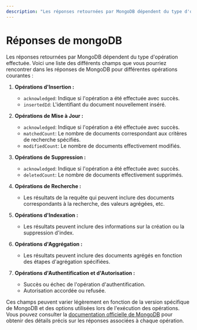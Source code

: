 ```yaml
---
description: "Les réponses retournées par MongoDB dépendent du type d'opération effectuée. Voici une liste des différents champs que vous pourriez rencontrer dans les réponses de MongoDB pour différentes opérations courantes."
---
```

# Réponses de mongoDB

Les réponses retournées par MongoDB dépendent du type d'opération effectuée. Voici une liste des différents champs que vous pourriez rencontrer dans les réponses de MongoDB pour différentes opérations courantes :

1. **Opérations d'Insertion :**
   - `acknowledged`: Indique si l'opération a été effectuée avec succès.
   - `insertedId`: L'identifiant du document nouvellement inséré.

2. **Opérations de Mise à Jour :**
   - `acknowledged`: Indique si l'opération a été effectuée avec succès.
   - `matchedCount`: Le nombre de documents correspondant aux critères de recherche spécifiés.
   - `modifiedCount`: Le nombre de documents effectivement modifiés.

3. **Opérations de Suppression :**
   - `acknowledged`: Indique si l'opération a été effectuée avec succès.
   - `deletedCount`: Le nombre de documents effectivement supprimés.

4. **Opérations de Recherche :**
   - Les résultats de la requête qui peuvent inclure des documents correspondants à la recherche, des valeurs agrégées, etc.

5. **Opérations d'Indexation :**
   - Les résultats peuvent inclure des informations sur la création ou la suppression d'index.

6. **Opérations d'Aggrégation :**
   - Les résultats peuvent inclure des documents agrégés en fonction des étapes d'agrégation spécifiées.

7. **Opérations d'Authentification et d'Autorisation :**
   - Succès ou échec de l'opération d'authentification.
   - Autorisation accordée ou refusée.

Ces champs peuvent varier légèrement en fonction de la version spécifique de MongoDB et des options utilisées lors de l'exécution des opérations. Vous pouvez consulter la [documentation officielle de MongoDB](https://www.mongodb.com/docs/manual/reference/method/js-collection/) pour obtenir des détails précis sur les réponses associées à chaque opération.